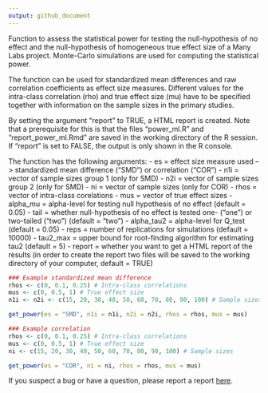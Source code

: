 ```yaml
---
output: github_document
---
```


Function to assess the statistical power for testing the null-hypothesis of no effect and 
the null-hypothesis of homogeneous true effect size of a Many Labs project. Monte-Carlo 
simulations are used for computing the statistical power.

The function can be used for standardized mean differences and raw correlation coefficients 
as effect size measures. Different values for the intra-class correlation (rho) and true 
effect size (mu) have to be specified together with information on the sample sizes in the 
primary studies.

By setting the argument "report" to TRUE, a HTML report is created. Note that a prerequisite 
for this is that the files "power_ml.R" and "report_power_ml.Rmd" are saved in the working 
directory of the R session. If "report" is set to FALSE, the output is only shown in the 
R console.

The function has the following arguments:
- es = effect size measure used --> standardized mean difference ("SMD") or correlation ("COR")
- n1i = vector of sample sizes group 1 (only for SMD)
- n2i = vector of sample sizes group 2 (only for SMD)
- ni = vector of sample sizes (only for COR)
- rhos = vector of intra-class corelations
- mus = vector of true effect sizes
- alpha_mu = alpha-level for testing null hypothesis of no effect (default = 0.05)
- tail = whether null-hypothesis of no effect is tested one- ("one") or two-tailed ("two") (default = "two")
- alpha_tau2 = alpha-level for Q_test (default = 0.05)
- reps = number of replications for simulations (default = 10000)
- tau2_max = upper bound for root-finding algorithm for estimating tau2 (default = 5)
- report = whether you want to get a HTML report of the results (in order to create the report two files will be saved to the working directory of your computer, default = TRUE)

```r
### Example standardized mean difference
rhos <- c(0, 0.1, 0.25) # Intra-class correlations
mus <- c(0, 0.5, 1) # True effect size
n1i <- n2i <- c(15, 20, 30, 40, 50, 60, 70, 80, 90, 100) # Sample sizes group 1 and 2

get_power(es = "SMD", n1i = n1i, n2i = n2i, rhos = rhos, mus = mus)

### Example correlation
rhos <- c(0, 0.1, 0.25) # Intra-class correlations
mus <- c(0, 0.5, 1) # True effect size
ni <- c(15, 20, 30, 40, 50, 60, 70, 80, 90, 100) # Sample sizes 

get_power(es = "COR", ni = ni, rhos = rhos, mus = mus)
```

If you suspect a bug or have a question, please report a report [here](https://github.com/RobbievanAert/power_ml/issues).